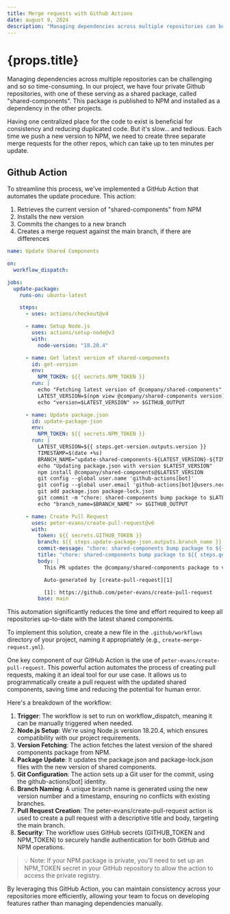 ```yaml
---
title: Merge requests with Github Actions
date: august 9, 2024
description: "Managing dependencies across multiple repositories can be challenging and so so time-consuming. In our project, we have four private Github repositories, with one of these serving as a shared package, called 'shared-components'."
---
```


# {props.title}

Managing dependencies across multiple repositories can be challenging and so so time-consuming. In our project, we have four private Github repositories, with one of these serving as a shared package, called "shared-components". This package is published to NPM and installed as a dependency in the other projects.

Having one centralized place for the code to exist is beneficial for consistency and reducing duplicated code. But it's slow... and tedious. Each time we push a new version to NPM, we need to create three separate merge requests for the other repos, which can take up to ten minutes per update.

## Github Action

To streamline this process, we've implemented a GitHub Action that automates the update procedure. This action:

1. Retrieves the current version of "shared-components" from NPM
2. Installs the new version
3. Commits the changes to a new branch
4. Creates a merge request against the main branch, if there are differences

```yml
name: Update Shared Components

on:
  workflow_dispatch:

jobs:
  update-package:
    runs-on: ubuntu-latest

    steps:
      - uses: actions/checkout@v4

      - name: Setup Node.js
        uses: actions/setup-node@v3
        with:
          node-version: "18.20.4"

      - name: Get latest version of shared-components
        id: get-version
        env:
          NPM_TOKEN: ${{ secrets.NPM_TOKEN }}
        run: |
          echo "Fetching latest version of @company/shared-components"
          LATEST_VERSION=$(npm view @company/shared-components version)
          echo "version=$LATEST_VERSION" >> $GITHUB_OUTPUT

      - name: Update package.json
        id: update-package-json
        env:
          NPM_TOKEN: ${{ secrets.NPM_TOKEN }}
        run: |
          LATEST_VERSION=${{ steps.get-version.outputs.version }}
          TIMESTAMP=$(date +%s)
          BRANCH_NAME="update-shared-components-${LATEST_VERSION}-${TIMESTAMP}"
          echo "Updating package.json with version $LATEST_VERSION"
          npm install @company/shared-components@$LATEST_VERSION
          git config --global user.name 'github-actions[bot]'
          git config --global user.email 'github-actions[bot]@users.noreply.github.com'
          git add package.json package-lock.json
          git commit -m "chore: shared-components bump package to $LATEST_VERSION"
          echo "branch_name=$BRANCH_NAME" >> $GITHUB_OUTPUT

      - name: Create Pull Request
        uses: peter-evans/create-pull-request@v6
        with:
          token: ${{ secrets.GITHUB_TOKEN }}
          branch: ${{ steps.update-package-json.outputs.branch_name }}
          commit-message: "chore: shared-components bump package to ${{ steps.get-version.outputs.version }}"
          title: "chore: shared-components bump package to ${{ steps.get-version.outputs.version }}"
          body: |
            This PR updates the @company/shared-components package to version ${{ steps.get-version.outputs.version }}

            Auto-generated by [create-pull-request][1]

            [1]: https://github.com/peter-evans/create-pull-request
          base: main
```

This automation significantly reduces the time and effort required to keep all repositories up-to-date with the latest shared components.

To implement this solution, create a new file in the `.github/workflows` directory of your project, naming it appropriately (e.g., `create-merge-request.yml`).

One key component of our GitHub Action is the use of `peter-evans/create-pull-request`. This powerful action automates the process of creating pull requests, making it an ideal tool for our use case. It allows us to programmatically create a pull request with the updated shared components, saving time and reducing the potential for human error.

Here's a breakdown of the workflow:

1. **Trigger**: The workflow is set to run on workflow_dispatch, meaning it can be manually triggered when needed.
2. **Node.js Setup**: We're using Node.js version 18.20.4, which ensures compatibility with our project requirements.
3. **Version Fetching**: The action fetches the latest version of the shared components package from NPM.
4. **Package Update**: It updates the package.json and package-lock.json files with the new version of shared components.
5. **Git Configuration**: The action sets up a Git user for the commit, using the github-actions[bot] identity.
6. **Branch Naming**: A unique branch name is generated using the new version number and a timestamp, ensuring no conflicts with existing branches.
7. **Pull Request Creation**: The peter-evans/create-pull-request action is used to create a pull request with a descriptive title and body, targeting the main branch.
8. **Security**: The workflow uses GitHub secrets (GITHUB_TOKEN and NPM_TOKEN) to securely handle authentication for both GitHub and NPM operations.

> 💡 Note: If your NPM package is private, you'll need to set up an NPM_TOKEN secret in your GitHub repository to allow the action to access the private registry.

By leveraging this GitHub Action, you can maintain consistency across your repositories more efficiently, allowing your team to focus on developing features rather than managing dependencies manually.
